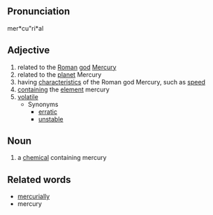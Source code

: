 ==Pronunciation==
mer*cu"ri*al

==Adjective==
# related to the [[Roman]] [[god]] [[Mercury]]
# related to the [[planet]] Mercury
# having [[characteristic]]s of the Roman god Mercury, such as [[speed]]
# [[contain]]ing the [[element]] mercury
# [[volatile]]
#* Synonyms
#** [[erratic]]
#** [[unstable]]

==Noun==
# a [[chemical]] containing mercury

==Related words==
* [[mercurially]]
* mercury